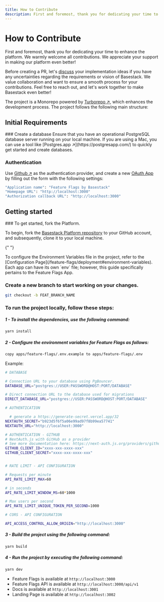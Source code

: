 ```yaml
---
title: How to Contribute
description: First and foremost, thank you for dedicating your time to enhance the platform.
---
```



# How to Contribute

First and foremost, thank you for dedicating your time to enhance the platform. We warmly welcome all contributions. We appreciate your support in making our platform even better!

Before creating a PR, let's [discuss](https://github.com/Storytics/monolock/discussions) your implementation ideas if you have any uncertainties regarding the requirements or vision of Basestack. We value collaboration and want to ensure a smooth process for your contributions. Feel free to reach out, and let's work together to make Basestack even better!

The project is a Monorepo powered by [Turborepo ↗](https://turborepo.org/), which enhances the development process. The project follows the following main structure:

<FileTree>
  <FileTree.Folder name="apps" defaultOpen>
    <FileTree.Folder name="docs" />
    <FileTree.Folder name="feature-flags" />
    <FileTree.Folder name="..." />
  </FileTree.Folder>
  <FileTree.Folder name="packages" defaultOpen>
    <FileTree.Folder name="design-system" />
    <FileTree.Folder name="hooks" />
    <FileTree.Folder name="..." />
  </FileTree.Folder>
  <FileTree.File name="config files" />
</FileTree>

## Initial Requirements

<Steps>
  ### Create a database
  Ensure that you have an operational PostgreSQL database server running on your local machine. If you are using a Mac, you can use a tool like [Postgres.app ↗](https://postgresapp.com/) to quickly get started and create databases.

### Authentication

Use [Github ↗](https://github.com/) as the authentication provider, and create a new [OAuth App](https://github.com/settings/developers) by filling out the form with the following settings:

```bash
"Application name": "Feature Flags by Basestack"
"Homepage URL": "http://localhost:3000"
"Authorization callback URL": "http://localhost:3000"
```

</Steps>

## Getting started

<Steps>
  ### To get started, fork the Platform.

To begin, fork the [Basestack Platform repository](https://github.com/Storytics/monolock) to your GitHub account, and subsequently, clone it to your local machine.

{" "}

<Callout type="info" emoji="ℹ️">
  To configure the Environment Variables file in the project, refer to the
  [Configuration Page](/feature-flags/deployment#environment-variables). Each
  app can have its own `env` file; however, this guide specifically pertains to
  the Feature Flags App.
</Callout>

### Create a new branch to start working on your changes.

```sh copy
git checkout -b FEAT_BRANCH_NAME
```

### To run the project locally, follow these steps:

##### 1 - To install the dependencies, use the following command:

```sh copy
yarn install
```

##### 2 - Configure the environment variables for Feature Flags as follows:

```sh
copy apps/feature-flags/.env.example to apps/feature-flags/.env
```

Example:

```sh copy filename=".env"
# DATABASE

# Connection URL to your database using PgBouncer.
DATABASE_URL="postgres://USER:PASSWORD@HOST:PORT/DATABASE"

# Direct connection URL to the database used for migrations
DIRECT_DATABASE_URL="postgres://USER:PASSWORD@HOST:PORT/DATABASE"

# AUTHENTICATION

  # generate a https://generate-secret.vercel.app/32
NEXTAUTH_SECRET="b923d5f6f5a06e99ad97f8b99ea57741"
NEXTAUTH_URL="http://localhost:3000"

# AUTHENTICATION - GITHUB
# NextAuth.js with GitHub as a provider
# See more documentation here: https://next-auth.js.org/providers/github
GITHUB_CLIENT_ID="xxxx-xxx-xxxx-xxx"
GITHUB_CLIENT_SECRET="xxxx-xxx-xxxx-xxx"


# RATE LIMIT - API CONFIGURATION

# Requests per minute
API_RATE_LIMIT_MAX=60

# in seconds
API_RATE_LIMIT_WINDOW_MS=60*1000

# Max users per second
API_RATE_LIMIT_UNIQUE_TOKEN_PER_SECOND=1000

# CORS - API CONFIGURATION

API_ACCESS_CONTROL_ALLOW_ORIGIN="http://localhost:3000"
```

##### 3 - Build the project using the following command:

```sh copy
yarn build
```

##### 4 - Run the project by executing the following command:

```sh copy
yarn dev
```

- Feature Flags is available at `http://localhost:3000`
- Feature Flags API is available at `http://localhost:3000/api/v1`
- Docs is available at `http://localhost:3001`
- Landing Page is available at `http://localhost:3002`

</Steps>
